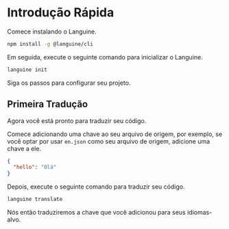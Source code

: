 # Introdução Rápida

Comece instalando o Languine.

```bash
npm install -g @languine/cli
```

Em seguida, execute o seguinte comando para inicializar o Languine.

```bash
languine init
```

Siga os passos para configurar seu projeto.

## Primeira Tradução

Agora você está pronto para traduzir seu código.

Comece adicionando uma chave ao seu arquivo de origem, por exemplo, se você optar por usar `en.json` como seu arquivo de origem, adicione uma chave a ele.

```json
{
  "hello": "Olá"
}
```

Depois, execute o seguinte comando para traduzir seu código.

```bash
languine translate
```

Nós então traduziremos a chave que você adicionou para seus idiomas-alvo.